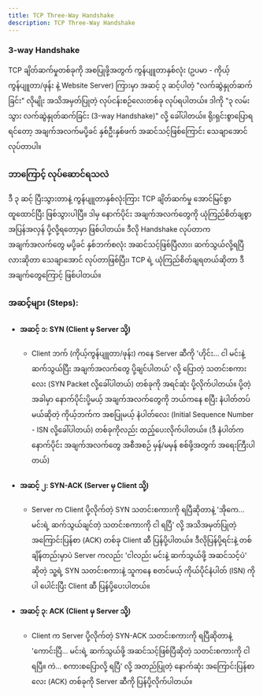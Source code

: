 ```yaml
---
title: TCP Three-Way Handshake
description: TCP Three-Way Handshake
---
```



### 3-way Handshake

TCP ချိတ်ဆက်မှုတစ်ခုကို အစပြုဖို့အတွက် ကွန်ပျူတာနှစ်လုံး (ဥပမာ - ကိုယ့်ကွန်ပျူတာ/ဖုန်း နဲ့ Website Server) ကြားမှာ အဆင့် ၃ ဆင့်ပါတဲ့ "လက်ဆွဲနှုတ်ဆက်ခြင်း" လိုမျိုး အသိအမှတ်ပြုတဲ့ လုပ်ငန်းစဉ်လေးတစ်ခု လုပ်ရပါတယ်။ ဒါကို "၃ လမ်းသွား လက်ဆွဲနှုတ်ဆက်ခြင်း (3-way Handshake)" လို့ ခေါ်ပါတယ်။ ရိုးရှင်းစွာပြောရရင်တော့ အချက်အလက်မပို့ခင် နှစ်ဦးနှစ်ဖက် အဆင်သင့်ဖြစ်ကြောင်း သေချာအောင်လုပ်တာပါ။

### ဘာကြောင့် လုပ်ဆောင်ရသလဲ

ဒီ ၃ ဆင့် ပြီးသွားတာနဲ့ ကွန်ပျူတာနှစ်လုံးကြား TCP ချိတ်ဆက်မှု အောင်မြင်စွာ ထူထောင်ပြီး ဖြစ်သွားပါပြီ။ ဒါမှ နောက်ပိုင်း အချက်အလက်တွေကို ယုံကြည်စိတ်ချစွာ အပြန်အလှန် ပို့လို့ရတော့မှာ ဖြစ်ပါတယ်။ ဒီလို Handshake လုပ်တာက အချက်အလက်တွေ မပို့ခင် နှစ်ဘက်စလုံး အဆင်သင့်ဖြစ်ပြီလား၊ ဆက်သွယ်လို့ရပြီလားဆိုတာ သေချာအောင် လုပ်တာဖြစ်ပြီး၊ TCP ရဲ့ ယုံကြည်စိတ်ချရတယ်ဆိုတာ ဒီအချက်တွေကြောင့် ဖြစ်ပါတယ်။

<ContentImage imgSrc={threeWayHandshake} altText="tcp three-way handshake" />

### အဆင့်များ (Steps):

- #### အဆင့် ၁: SYN (Client မှ Server သို့)

  - Client ဘက် (ကိုယ့်ကွန်ပျူတာ/ဖုန်း) ကနေ Server ဆီကို 'ဟိုင်း... ငါ မင်းနဲ့ ဆက်သွယ်ပြီး အချက်အလက်တွေ ပို့ချင်ပါတယ်' လို့ ပြောတဲ့ သတင်းစကားလေး (SYN Packet လို့ခေါ်ပါတယ်) တစ်ခုကို အရင်ဆုံး ပို့လိုက်ပါတယ်။ ပို့တဲ့အခါမှာ နောက်ပိုင်းပို့မယ့် အချက်အလက်တွေကို ဘယ်ကနေ စပြီး နံပါတ်တပ်မယ်ဆိုတဲ့ ကိုယ့်ဘက်က အစပြုမယ့် နံပါတ်လေး (Initial Sequence Number - ISN လို့ခေါ်ပါတယ်) တစ်ခုကိုလည်း ထည့်ပေးလိုက်ပါတယ်။ (ဒီ နံပါတ်က နောက်ပိုင်း အချက်အလက်တွေ အစီအစဉ် မှန်/မမှန် စစ်ဖို့အတွက် အရေးကြီးပါတယ်)

- #### အဆင့် ၂: SYN-ACK (Server မှ Client သို့)

  - Server က Client ပို့လိုက်တဲ့ SYN သတင်းစကားကို ရပြီဆိုတာနဲ့ 'အိုကေ... မင်းရဲ့ ဆက်သွယ်ချင်တဲ့ သတင်းစကားကို ငါ ရပြီ' လို့ အသိအမှတ်ပြုတဲ့ အကြောင်းပြန်စာ (ACK) တစ်ခု Client ဆီ ပြန်ပို့ပါတယ်။ ဒီလိုပြန်ပို့ရင်းနဲ့ တစ်ချိန်တည်းမှာပဲ Server ကလည်း 'ငါလည်း မင်းနဲ့ ဆက်သွယ်ဖို့ အဆင်သင့်ပဲ' ဆိုတဲ့ သူ့ရဲ့ SYN သတင်းစကားနဲ့ သူကနေ စတင်မယ့် ကိုယ်ပိုင်နံပါတ် (ISN) ကိုပါ ပေါင်းပြီး Client ဆီ ပြန်ပို့ပေးပါတယ်။

- #### အဆင့် ၃: ACK (Client မှ Server သို့)

  - Client က Server ပို့လိုက်တဲ့ SYN-ACK သတင်းစကားကို ရပြီဆိုတာနဲ့ 'ကောင်းပြီ... မင်းရဲ့ ဆက်သွယ်ဖို့ အဆင်သင့်ဖြစ်ပြီဆိုတဲ့ သတင်းစကားကို ငါ ရပြီ။ ကဲ... စကားစပြောလို့ ရပြီ' လို့ အတည်ပြုတဲ့ နောက်ဆုံး အကြောင်းပြန်စာလေး (ACK) တစ်ခုကို Server ဆီကို ပြန်ပို့လိုက်ပါတယ်။
